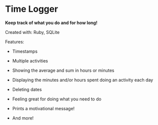 # Time Logger

**Keep track of what you do and for how long!**

Created with: Ruby, SQLite

Features:

- Timestamps

- Multiple activities

- Showing the average and sum in hours or minutes

- Displaying the minutes and/or hours spent doing an activity each day

- Deleting dates

- Feeling great for doing what you need to do

- Prints a motivational message!

- And more!

